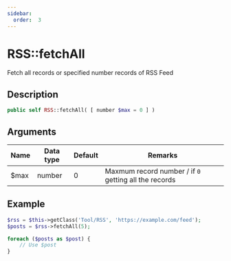 ```yaml
---
sidebar:
  order:  3
---
```


# RSS::fetchAll

Fetch all records or specified number records of RSS Feed

## Description

```php
public self RSS::fetchAll( [ number $max = 0 ] )
```

## Arguments

| Name | Data type | Default | Remarks |
| --- | --- | --- | --- |
| $max | number | 0 | Maxmum record number / if `0` getting all the records |

## Example

```php title="Controller"
$rss = $this->getClass('Tool/RSS', 'https://example.com/feed');
$posts = $rss->fetchAll(5);

foreach ($posts as $post) {
    // Use $post
}
```
